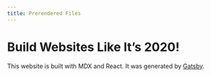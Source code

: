 ```yaml
---
title: Prerendered Files
---
```


# Build Websites Like It’s 2020!

This website is built with MDX and React. It was generated by [Gatsby](https://gatsbyjs.org).
